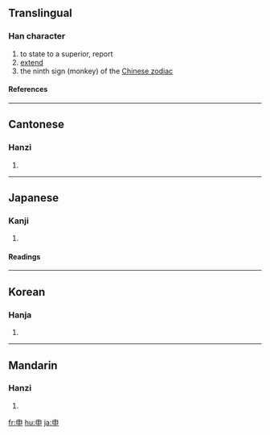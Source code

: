 ==Translingual==
===Han character===
{{Han char|rn=102|rad=田|as=00|sn=5|four=5000<sub>6</sub>|canj=中田中 (LWL)}}
# to state to a superior, report
# [[extend]]
# the ninth sign (monkey) of the [[Wikipedia:Chinese zodiac|Chinese zodiac]]
====References====
{{Han ref|kx=0758.040|dkj=21726|dj=1168.010|hdz=42526.010|uh=7533|ud=30003|bh=A5D3|bd=42451}}

----
==Cantonese==
===Hanzi===
{{yue-hanzi|jyut=|y=san1}}
# {{defn|Cantonese}}

----
==Japanese==
===Kanji===
{{ja-kanji|grade=|rs=田00}}
# {{defn|Japanese}} 
====Readings====
{{ja-readings|on=[[しん]] (shin)|kun=[[もうす]] (mousu), [[のびる]] (nobiru), [[さる]] (saru)|nanori=}}

----
==Korean==
===Hanja===
{{ko-hanja|hangeul=신|eumhun=|rv=sin|mr=sin|y=sin}}
# {{defn|Korean}}

----
==Mandarin==
===Hanzi===
{{cmn-hanzi|pin=[[shēn]] (shen1)|wg=shen<sup>1</sup>}}
# {{defn|Mandarin}}

[[fr:申]]
[[hu:申]]
[[ja:申]]